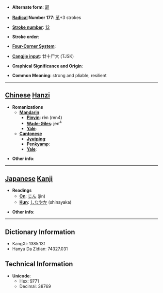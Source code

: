 * '''Alternate form''': [[韌]]

* '''[[Wiktionary:Chinese radical index| Radical]] Number 177''': [[Wiktionary:Chinese radical index 革|革]]+3 strokes

* '''[[Wiktionary:Chinese total strokes index|Stroke number]]''': [[Wiktionary:Chinese total strokes index 12|12]]

* '''Stroke order''': 

* '''[[Wiktionary:Chinese four corner index|Four-Corner System]]''': 

* '''[[Wiktionary:Chinese Cangjie index|Cangjie input]]''': 廿十尸大 (TJSK)

* '''Graphical Significance and Origin''': 

* '''Common Meaning''': strong and pliable, resilient

----

== [[Chinese]] [[Hanzi]] ==

* '''Romanizations'''
** '''[[Mandarin]]'''
*** '''[[Pinyin]]''': rèn (ren4)
*** '''[[Wade-Giles]]''': jen<sup>4</sup>
*** '''[[Yale]]''': 
** '''[[Cantonese]]'''
*** '''[[Jyutping]]''':
*** '''[[Penkyamp]]''': 
*** '''[[Yale]]''': 

* '''Other info''': 

----

== [[Japanese]] [[Kanji]] ==

* '''Readings'''
** '''[[On]]''': [[じん]] (jin)
** '''[[Kun]]''': [[しなやか]] (shinayaka)

* '''Other info''':  

----

== Dictionary Information ==

* KangXi: 1385.131
* Hanyu Da Zidian: 74327.031

== Technical Information ==

* '''Unicode''':
** Hex: 9771
** Decimal: 38769